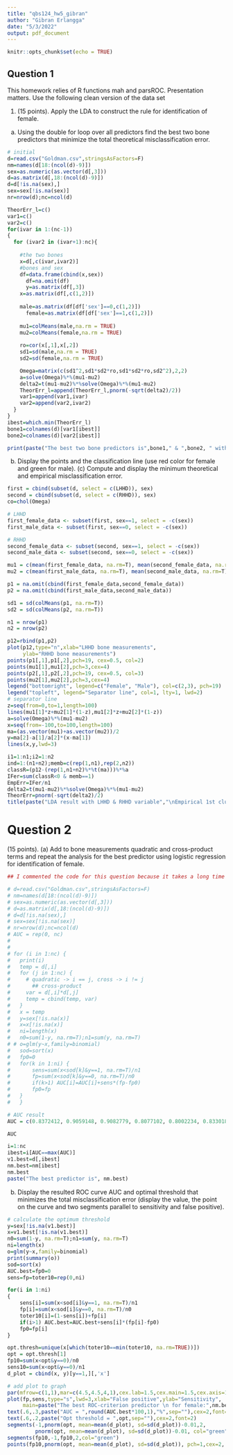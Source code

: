 ```yaml
---
title: "qbs124_hw5_gibran"
author: "Gibran Erlangga"
date: "5/3/2022"
output: pdf_document
---
```


```r
knitr::opts_chunk$set(echo = TRUE)
```

## Question 1
This homework relies of R functions mah and parsROC. Presentation matters. Use the following clean version of the data set

1. (15 points). Apply the LDA to construct the rule for identification of female. 
(a) Using the double for loop over all predictors find the best two bone predictors that minimize the total theoretical misclassification error. 
``` r
# initial
d=read.csv("Goldman.csv",stringsAsFactors=F)
nm=names(d[18:(ncol(d)-9)])
sex=as.numeric(as.vector(d[,3]))
d=as.matrix(d[,18:(ncol(d)-9)])
d=d[!is.na(sex),]
sex=sex[!is.na(sex)]
nr=nrow(d);nc=ncol(d)

TheorErr_l=c()
var1=c()
var2=c()
for(ivar in 1:(nc-1))
{ 
  for (ivar2 in (ivar+1):nc){
    
    #the two bones
    x=d[,c(ivar,ivar2)] 
    #bones and sex
    df=data.frame(cbind(x,sex))
	  df=na.omit(df)
	  y=as.matrix(df[,3])
   	x=as.matrix(df[,c(1,2)])
   	
   	male=as.matrix(df[df['sex']==0,c(1,2)])
	  female=as.matrix(df[df['sex']==1,c(1,2)])
    
    mu1=colMeans(male,na.rm = TRUE)
    mu2=colMeans(female,na.rm = TRUE)
    
    ro=cor(x[,1],x[,2])
    sd1=sd(male,na.rm = TRUE)
    sd2=sd(female,na.rm = TRUE)

    Omega=matrix(c(sd1^2,sd1*sd2*ro,sd1*sd2*ro,sd2^2),2,2)
    a=solve(Omega)%*%(mu1-mu2)
    delta2=t(mu1-mu2)%*%solve(Omega)%*%(mu1-mu2)
    TheorErr_l=append(TheorErr_l,pnorm(-sqrt(delta2)/2))
    var1=append(var1,ivar)
    var2=append(var2,ivar2)
  }
}
ibest=which.min(TheorErr_l)
bone1=colnames(d)[var1[ibest]]
bone2=colnames(d)[var2[ibest]]

print(paste("The best two bone predictors is",bone1," & ",bone2, " with score of ", TheorErr_l[which.min(TheorErr_l)],sep=""))
```


(b) Display the points and the classification line (use red color for female and green for male). (c) Compute and display the minimum theoretical and empirical misclassification error.
``` r
first = cbind(subset(d, select = c(LHHD)), sex)
second = cbind(subset(d, select = c(RHHD)), sex)
co=chol(Omega)

# LHHD
first_female_data <- subset(first, sex==1, select = -c(sex))
first_male_data <- subset(first, sex==0, select = -c(sex))

# RHHD
second_female_data <- subset(second, sex==1, select = -c(sex))
second_male_data <- subset(second, sex==0, select = -c(sex))

mu1 = c(mean(first_female_data, na.rm=T), mean(second_female_data, na.rm=T))
mu2 = c(mean(first_male_data, na.rm=T), mean(second_male_data, na.rm=T))

p1 = na.omit(cbind(first_female_data,second_female_data))
p2 = na.omit(cbind(first_male_data,second_male_data))

sd1 = sd(colMeans(p1, na.rm=T))
sd2 = sd(colMeans(p2, na.rm=T))

n1 = nrow(p1)
n2 = nrow(p2)

p12=rbind(p1,p2)
plot(p12,type="n",xlab="LHHD bone measurements",
     ylab="RHHD bone measurements")
points(p1[,1],p1[,2],pch=19, cex=0.5, col=2)
points(mu1[1],mu1[2],pch=3,cex=4)
points(p2[,1],p2[,2],pch=19, cex=0.5, col=3)
points(mu2[1],mu2[2],pch=3,cex=4)
legend("bottomright", legend=c("Female", "Male"), col=c(2,3), pch=19)
legend("topleft", legend="Separator line", col=1, lty=1, lwd=2)
# separator line
z=seq(from=0,to=1,length=100)
lines(mu1[1]*z+mu2[1]*(1-z),mu1[2]*z+mu2[2]*(1-z))
a=solve(Omega)%*%(mu1-mu2)
x=seq(from=-100,to=100,length=100)
ma=(as.vector(mu1)+as.vector(mu2))/2
y=ma[2]-a[1]/a[2]*(x-ma[1])
lines(x,y,lwd=3)

i1=1:n1;i2=1:n2
ind=1:(n1+n2);memb=c(rep(1,n1),rep(2,n2))
classR=(p12-(rep(1,n1+n2)%*%t(ma)))%*%a
IFer=sum(classR<0 & memb==1)
EmpErr=IFer/n1
delta2=t(mu1-mu2)%*%solve(Omega)%*%(mu1-mu2)
TheorErr=pnorm(-sqrt(delta2)/2)
title(paste("LDA result with LHHD & RHHD variable","\nEmpirical 1st cluster miscl prob =",round(EmpErr,4),", \ntheoretical 1st cluster miscl error =",round(TheorErr,4)))
```

# Question 2
(15 points). (a) Add to bone measurements quadratic and cross-product terms and repeat the analysis for the best predictor using logistic regression for identification of female. 

``` r
## I commented the code for this question because it takes a long time to finish the double loop. I ran it and saved the AUC result, hardcoded on the below part.

# d=read.csv("Goldman.csv",stringsAsFactors=F) 
# nm=names(d[18:(ncol(d)-9)])
# sex=as.numeric(as.vector(d[,3])) 
# d=as.matrix(d[,18:(ncol(d)-9)]) 
# d=d[!is.na(sex),] 
# sex=sex[!is.na(sex)] 
# nr=nrow(d);nc=ncol(d)
# AUC = rep(0, nc)
# 
# 
# for (i in 1:nc) {
#   print(i)
#   temp = d[,i]
#   for (j in 1:nc) {
#     # quadratic -> i == j, cross -> i != j
#       ## cross-product
#     var = d[,i]*d[,j]
#     temp = cbind(temp, var)
#   }
#   x = temp
# 	y=sex[!is.na(x)]
# 	x=x[!is.na(x)]
# 	ni=length(x)
# 	n0=sum(1-y, na.rm=T);n1=sum(y, na.rm=T)
# #	o=glm(y~x,family=binomial)
# 	sod=sort(x)
# 	fp0=0
# 	for(k in 1:ni) {
# 		sens=sum(x<sod[k]&y==1, na.rm=T)/n1
# 		fp=sum(x<sod[k]&y==0, na.rm=T)/n0
# 		if(k>1) AUC[i]=AUC[i]+sens*(fp-fp0)
# 		fp0=fp	
# 	}	
#   }

# AUC result
AUC = c(0.8372412, 0.9059148, 0.9082779, 0.8077102, 0.8002234, 0.8330184, 0.9150301, 0.9210204, 0.8253250, 0.8442765, 0.8680080, 0.7751884, 0.8788605, 0.8658543, 0.7886804, 0.8941509, 0.8334747, 0.8386770, 0.9317838, 0.9113732, 0.9065689, 0.8069891, 0.8453707, 0.8275305, 0.8321896, 0.9321473, 0.9179277, 0.9068206, 0.8214697, 0.8473318, 0.8082330, 0.9150256, 0.8557736, 0.8749032, 0.8090764, 0.9171456, 0.8638610, 0.8654107, 0.6500123, 0.7404787, 0.7486713, 0.8971095, 0.8855810)

AUC

i=1:nc
ibest=i[AUC==max(AUC)]
v1.best=d[,ibest]
nm.best=nm[ibest]
nm.best
paste("The best predictor is", nm.best)
```


(b) Display the resulted ROC curve AUC and optimal threshold that minimizes the total misclassification error (display the value, the point on the curve and two segments parallel to sensitivity and false positive).
``` r
# calculate the optimum threshold
y=sex[!is.na(v1.best)]
x=v1.best[!is.na(v1.best)]
n0=sum(1-y, na.rm=T);n1=sum(y, na.rm=T)
ni=length(x)
o=glm(y~x,family=binomial)
print(summary(o))
sod=sort(x)
AUC.best=fp0=0
sens=fp=toter10=rep(0,ni)

for(i in 1:ni)
{
	sens[i]=sum(x<sod[i]&y==1, na.rm=T)/n1
	fp[i]=sum(x<sod[i]&y==0, na.rm=T)/n0
	toter10[i]=(1-sens[i])+fp[i]
	if(i>1) AUC.best=AUC.best+sens[i]*(fp[i]-fp0)
	fp0=fp[i]	
}

opt.thresh=unique(x[which(toter10==min(toter10, na.rm=TRUE))])
opt = opt.thresh[1]
fp10=sum(x<opt&y==0)/n0
sens10=sum(x<opt&y==0)/n1
d_plot = cbind(x, y)[y==1,][,'x']

# add plot to graph
par(mfrow=c(1,1),mar=c(4.5,4.5,4,1),cex.lab=1.5,cex.main=1.5,cex.axis=1.25)
plot(fp,sens,type="s",lwd=3,xlab="False positive",ylab="Sensitivity",
     main=paste("The best ROC-criterion predictor \n for female:",nm.best), cex=1)
text(.6,.3,paste("AUC = ",round(AUC.best*100,1),"%",sep=""),cex=2,font=2)
text(.6,.2,paste("Opt threshold = ",opt,sep=""),cex=2,font=2)
segments(-1,pnorm(opt, mean=mean(d_plot), sd=sd(d_plot))-0.01,2,
         pnorm(opt, mean=mean(d_plot), sd=sd(d_plot))-0.01, col="green")
segments(fp10,-1,fp10,2,col="green")
points(fp10,pnorm(opt, mean=mean(d_plot), sd=sd(d_plot)), pch=1,cex=2, col ="red")
```
